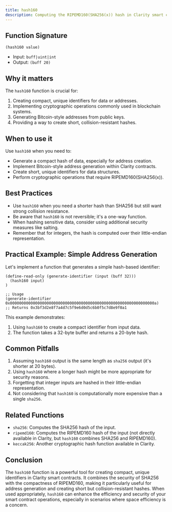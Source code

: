 ```yaml
---
title: hash160
description: Computing the RIPEMD160(SHA256(x)) hash in Clarity smart contracts.
---
```


## Function Signature

```clarity
(hash160 value)
```

- Input: `buff|uint|int`
- Output: `(buff 20)`

## Why it matters

The `hash160` function is crucial for:

1. Creating compact, unique identifiers for data or addresses.
2. Implementing cryptographic operations commonly used in blockchain systems.
3. Generating Bitcoin-style addresses from public keys.
4. Providing a way to create short, collision-resistant hashes.

## When to use it

Use `hash160` when you need to:

- Generate a compact hash of data, especially for address creation.
- Implement Bitcoin-style address generation within Clarity contracts.
- Create short, unique identifiers for data structures.
- Perform cryptographic operations that require RIPEMD160(SHA256(x)).

## Best Practices

- Use `hash160` when you need a shorter hash than SHA256 but still want strong collision resistance.
- Be aware that `hash160` is not reversible; it's a one-way function.
- When hashing sensitive data, consider using additional security measures like salting.
- Remember that for integers, the hash is computed over their little-endian representation.

## Practical Example: Simple Address Generation

Let's implement a function that generates a simple hash-based identifier:

```clarity
(define-read-only (generate-identifier (input (buff 32)))
  (hash160 input)
)

;; Usage
(generate-identifier 0x000000000000000000000000000000000000000000000000000000000000000a)
;; Returns 0x3bf3d2e8f7a4d7c5f9e6d0d5c6b0f5c7d8e9f0a1
```

This example demonstrates:
1. Using `hash160` to create a compact identifier from input data.
2. The function takes a 32-byte buffer and returns a 20-byte hash.

## Common Pitfalls

1. Assuming `hash160` output is the same length as `sha256` output (it's shorter at 20 bytes).
2. Using `hash160` where a longer hash might be more appropriate for security reasons.
3. Forgetting that integer inputs are hashed in their little-endian representation.
4. Not considering that `hash160` is computationally more expensive than a single `sha256`.

## Related Functions

- `sha256`: Computes the SHA256 hash of the input.
- `ripemd160`: Computes the RIPEMD160 hash of the input (not directly available in Clarity, but `hash160` combines SHA256 and RIPEMD160).
- `keccak256`: Another cryptographic hash function available in Clarity.

## Conclusion

The `hash160` function is a powerful tool for creating compact, unique identifiers in Clarity smart contracts. It combines the security of SHA256 with the compactness of RIPEMD160, making it particularly useful for address generation and creating short but collision-resistant hashes. When used appropriately, `hash160` can enhance the efficiency and security of your smart contract operations, especially in scenarios where space efficiency is a concern.
